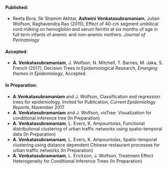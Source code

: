 <br />

#### <span style="color:dark blue">**Published**</span>:

- Reeta Bora, Sk Shamim Akhtar, **Ashwini Venkatasubramaniam**, Julian Wolfson, Raghavendra Rao (2015), Effect of 40-cm segment umbilical cord milking on hemoglobin and serum ferritin at six months of age in full term infants of anemic and non-anemic mothers. *Journal of Perinatology*

#### <span style="color:dark blue"> **Accepted**</span>:

- **A. Venkatasubramaniam**, J. Wolfson, N. Mitchell, T. Barnes, M. Jaka, S. French (2017), Decision Trees in Epidemiological Research, *Emerging themes in Epidemiology*, Accepted.

#### <span style="color:dark blue">**In Preparation**</span>:

- **A.Venkatasubramaniam** and J. Wolfson, Classification and regression trees for epidemiology, Invited for Publication, *Current Epidemiology Reports*, November 2017
- **A. Venkatasubramaniam** and J. Wolfson, visTree: Visualization for conditional inference tree (In Preparation)
- **A. Venkatasubramaniam**, L. Evers, K. Ampountolas, Functional distributional clustering of urban traffic networks using spatio-temporal data (In Preparation)
- **A. Venkatasubramaniam**, L. Evers, K. Ampountolas, Spatio-temporal clustering using distance dependent Chinese restaurant processes for urban traffic networks (In Preparation)
- **A. Venkatasubramaniam**, L. Erickson, J. Wolfson, Treatment Effect Heterogeneity for Conditional Inference Trees (In Preparation) 
